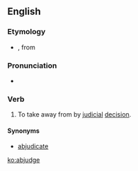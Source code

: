 ==English==

===Etymology===
* {{prefix|ab|judge}}, from {{etyl|la}} {{term|abjudicare|lang=la}}

===Pronunciation===
* {{a|US}} {{IPA|/ˈæb.ˌd͡ʒəd͡ʒ/|/æb.ˈd͡ʒəd͡ʒ/}}

===Verb===
{{en-verb|abjudg|es}}

# {{transitive|legal}} To take away from by [[judicial]] [[decision]].

====Synonyms====
* [[abjudicate]]

[[ko:abjudge]]